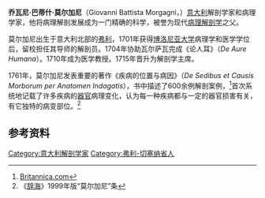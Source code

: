 {{Infobox scientist
 |name              = 乔瓦尼·巴蒂什·莫尔加尼<br />Giovanni Battista Morgagni
 |image             = Giambattista morgagni.gif
 |image_size        = 150px
 |caption           =
 |birth_date        = {{birth date|1682|2|25|df=y}}
 |birth_place       = [[弗利_(意大利)|弗利]]
 |death_date        = {{death date and age|1771|12|6|1682|2|25|df=y}}
 |death_place       = [[帕多瓦|帕多瓦]]
 |residence         =
 |citizenship       =
 |nationality       = 意大利
 |ethnicity         =
 |field             = [[解剖学|解剖学]]
 |work_institutions =
 |alma_mater        =
 |academic_advisors = [[安东尼奥·马里亚·瓦尔萨瓦|安东尼奥·马里亚·瓦尔萨瓦]]
 |notable_students  = [[安东尼奥·斯卡帕|安东尼奥·斯卡帕]]
 |known_for         = [[病理解剖学|病理解剖学]]
 |author_abbrev_bot =
 |author_abbrev_zoo =
 |influences        =
 |influenced        =
 |prizes            =
 |footnotes         =
 |signature         =
}}
'''乔瓦尼·巴蒂什·莫尔加尼'''（Giovanni Battista Morgagni，{{bd|1682年|2月25日|1771年|12月6日|}}）[[意大利|意大利]]解剖学家和病理学家，他将病理解剖发展成为一门精确的科学，被誉为现代[[病理解剖学|病理解剖学]]之父。

莫尔加尼出生于意大利北部的[[弗利_(意大利)|弗利]]，1701年获得[[博洛尼亚大学|博洛尼亚大学]]病理学和医学学位后，留校担任其导师{{tsl|en|Antonio Maria Valsalva|安东尼奥·马里亚·瓦尔萨瓦}}的解剖员。1704年协助瓦尔萨瓦完成《论人耳》（''De Aure Humana''）。1710年成为医学教授。1715年晋升为解剖学主席。

1761年，莫尔加尼发表重要的著作《疾病的位置与病因》（''De Sedibus et Causis Morborum per Anatomen Indagatis''），书中描述了600余例解剖案例，<ref>[http://global.britannica.com/EBchecked/topic/392171/Giovanni-Battista-Morgagni Britannica.com]</ref>首次系统地记载了许多疾病的[[器官|器官]]病理变化，认为每一种疾病都与一定的器官损害有关，有它独特的病变部位。<ref>《[[辞海|辞海]]》1999年版“莫尔加尼”条</ref>

==参考资料==
{{reflist}}
{{Authority control}}
[[Category:意大利解剖学家|Category:意大利解剖学家]]
[[Category:弗利-切塞纳省人|Category:弗利-切塞纳省人]]